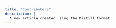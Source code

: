 ```yaml
---
title: "Contributors"
description: |
  A new article created using the Distill format.
---
```






